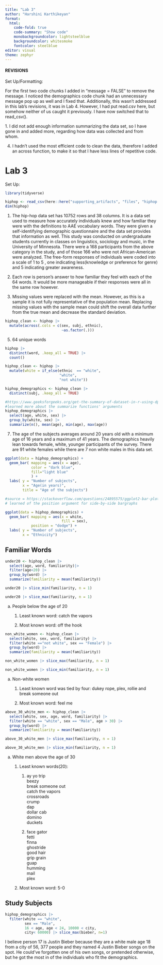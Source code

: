```yaml
---
title: "Lab 3"
author: "Harshini Karthikeyan"
format: 
  html:
    code-fold: true
    code-summary: "Show code"
    monobackgroundcolor: lightsteelblue
    backgroundcolor: whitesmoke
    fontcolor: steelblue
editor: visual
theme: zephyr
---
```


#### REVISIONS

Set Up/Formatting:

For the first two code chunks I added in "message = FALSE" to remove the message. I noticed the demographics code chunk had an unnecessary message pop up as well and I fixed that. Additionally, this wasn't addressed in this lab's revisions, it was in Lab 4. However, I had put read.csv here, but somehow neither of us caught it previously. I have now switched that to read_csv().

1\. I did not add enough information summarizing the data set, so I have gone in and added more, regarding how data was collected and from whom.

4.  I hadn't used the most efficient code to clean the data, therefore I added an across function, to make it so that I have less lines of repetitive code.

# Lab 3

Set Up:

```r
library(tidyverse)
```

```r
hiphop <- read_csv(here::here("supporting_artifacts", "files", "hiphop.csv"))
dim(hiphop)
```

1.  The hip-hop data set has 10752 rows and 38 columns. It is a data set used to measure how accurately individuals knew and how familiar they were with the definitions to AAE vocabulary words. They were given a self-identifying demographic questionnaire and the data set provides that information as well. This study was conducted on undergraduate students currently in classes on linguistics, sociology and music, in the University of Minnesota. There were a 168 participants from the above category in the study, and of those 166 who were not African-American were analyzed. The free-form responses of individuals were coded into a scale of 1 to 5 , one indicating less(knowledge or preference for genre) and 5 indicating greater awareness.

2.  Each row is person's answer to how familiar they feel with each of the 64 words. It would be more manageable if their responses were all in the same row however.

3.  Missing values were replaced with the mean. However, as this is a sample it is not fully representative of the population mean. Replacing missing values with the sample mean could shift the overall data further from the true mean and decrease the standard deviation.

```r
hiphop_clean <- hiphop |> 
  mutate(across(.cols = c(sex, subj, ethnic),  
                          ~as.factor(.)))
```

5.  64 unique words

```r
hiphop |> 
  distinct(word, .keep_all = TRUE) |> 
  count()
```

```r
hiphop_clean <- hiphop |> 
  mutate(white = if_else(ethnic  == "white",
                         "white",
                         "not white"))

```

```r

hiphop_demographics <- hiphop_clean |>
  distinct(subj, .keep_all = TRUE)

#https://www.geeksforgeeks.org/get-the-summary-of-dataset-in-r-using-dply/
#learned more about the summarize functions' arguments
hiphop_demographics |>  
  select(age, white, sex) |> 
  group_by(white, sex) |> 
  summarize(n(), mean(age), min(age), max(age))
```

7.  The age of the subjects averages around 20 years old with a minimum age of 16 years and a maximum of 41 years. The demographics heavily lean towards female, white, younger participants of the survey. There are 91 white females while there are 7 non white males in this data set.

```r

ggplot(data = hiphop_demographics) +
  geom_bar( mapping = aes(x = age), 
            color = "dark blue", 
            fill="light blue" 
            ) +
  labs( y = "Number of subjects", 
        x = "Age(in years)",
        title = "Age of the subjects")
```

```r
#source = https://stackoverflow.com/questions/24895575/ggplot2-bar-plot-with-two-categorical-variables
# learned of the position argument for side-by-side bargraphs

ggplot(data = hiphop_demographics) +
  geom_bar( mapping = aes(x = white,
                          fill = sex), 
            position = "dodge") +
  labs( y = "Number of subjects", 
        x = "Ethnicity")
```

## Familiar Words

```r
under20 <- hiphop_clean |> 
  select(age, word, familiarity)|>
  filter(age<20) |> 
  group_by(word) |>
  summarize(familiarity = mean(familiarity))

under20 |> slice_min(familiarity, n = 1)
```

```r
under20 |> slice_max(familiarity, n = 1)
```

a.  People below the age of 20

    1.  Least known word: catch the vapors

    2.  Most known word: off the hook

```r
non_white_women <- hiphop_clean |>
  select(white, sex, word, familiarity) |>
  filter(white =="not white", sex == "Female") |>
  group_by(word) |>
  summarize(familiarity = mean(familiarity))

non_white_women |> slice_max(familiarity, n = 1)

non_white_women |> slice_min(familiarity, n = 1)
```

a.  Non-white women

    1.  Least known word was tied by four: dukey rope, plex, rollie and break someone out

    2.  Most known word: feel me

```r
above_30_white_men <- hiphop_clean |>
  select(white, sex, age, word, familiarity) |>
  filter(white == "white", sex == "Male", age > 30) |>
  group_by(word) |>
  summarize(familiarity = mean(familiarity))

above_30_white_men |> slice_max(familiarity, n = 1)

above_30_white_men |> slice_min(familiarity, n = 1)
```

a.  White men above the age of 30

    1.  Least known words(20):

        1.  ay yo trip\
            beezy\
            break someone out\
            catch the vapors\
            crossroads\
            crump\
            dap\
            dollar cab\
            domino\
            duckets

        2.  face gator\
            fetti\
            finna\
            ghostride\
            good hair\
            grip grain\
            guap\
            humming\
            mail\
            plex

    2.  Most known word: 5-0

## Study Subjects

```r
hiphop_demographics |>
  filter(white == "white", 
         sex == "Male", 
         16 < age, age < 24, 10000 < city, 
         city< 60000) |> slice_max(bieber, n=1)

```

I believe person 17 is Justin Bieber because they are a white male age 18 from a city of 56, 377 people and they named 4 Justin Bieber songs on the spot. He could've forgotten one of his own songs, or pretended otherwise, but he got the most in of the individuals who fit the demographics.

